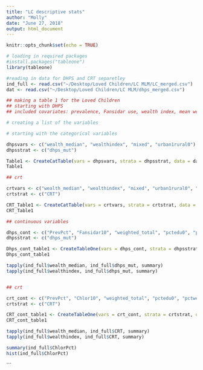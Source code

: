 ```yaml
---
title: "LC descriptive stats"
author: "Molly"
date: "June 27, 2018"
output: html_document
---
```


```r
knitr::opts_chunk$set(echo = TRUE)
```

```r
# loading in required packages
#install.packages("tableone")
library(tableone)

#reading in data for DHPS and CRT separetley 
ind_full <- read.csv("~/Desktop/Loved Children/LC MLM/LC_merged.csv")
dat <- read.csv("~/Desktop/Loved Children/LC MLM/dhps_merged.csv")

```

```r
## making a table 1 for the Loved Children 
## starting with DHPS 
## included covariates: prevalence, Fansidar use, wealth index, mean wealth, education, urbanicity, mixed infections and population cluster size

# creating a list of the variables

# starting with the categorical variables 

dhpsvars <- c("wealth_median", "wealthindex", "mixed", "urban1rural0")
dhpsstrat <- c("dhps_mut")

Table1 <- CreateCatTable(vars = dhpsvars, strata = dhpsstrat, data = dat)
Table1

## crt 

crtvars <- c("wealth_median", "wealthindex", "mixed", "urban1rural0", "wealth10")
crtstrat <- c("CRT")

CRT_Table1 <- CreateCatTable(vars = crtvars, strata = crtstrat, data = ind_full)
CRT_Table1
```

```r
## continuous variables 

dhps_cont <- c("PrevPct", "Fansidar10", "weighted_total", "pctedu0", "pctwealth1")
dhpsstrat <- c("dhps_mut")

Dhps_cont_table1 <- CreateTableOne(vars = dhps_cont, strata = dhpsstrat, data = dat)
Dhps_cont_table1

tapply(ind_full$wealth_median, ind_full$dhps_mut, summary)
tapply(ind_full$wealthindex, ind_full$dhps_mut, summary)


## crt

crt_cont <- c("PrevPct", "Chlor10", "weighted_total", "pctedu0", "pctwealth1")
crtstrat <- c("CRT")

CRT_cont_table1 <- CreateTableOne(vars = crt_cont, strata = crtstrat, data = ind_full)
CRT_cont_table1

tapply(ind_full$wealth_median, ind_full$CRT, summary)
tapply(ind_full$wealthindex, ind_full$CRT, summary)

summary(ind_full$ChlorPct)
hist(ind_full$ChlorPct)
```
```

